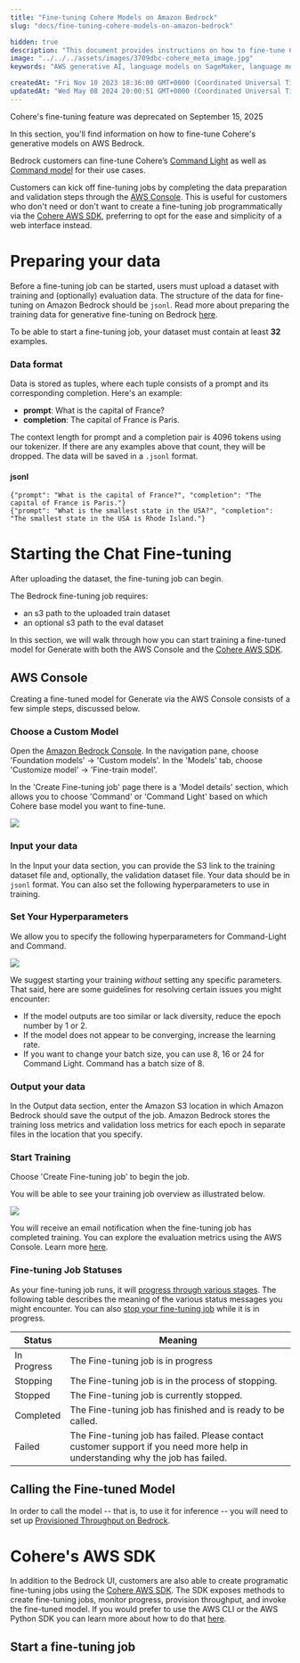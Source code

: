 ```yaml
---
title: "Fine-tuning Cohere Models on Amazon Bedrock"
slug: "docs/fine-tuning-cohere-models-on-amazon-bedrock"

hidden: true
description: "This document provides instructions on how to fine-tune Cohere's generative models on AWS Bedrock, including data preparation, starting the fine-tuning job, and improving the fine-tuned model. It also explains how to use the Cohere AWS SDK for programmatic fine-tuning."
image: "../../../assets/images/3709dbc-cohere_meta_image.jpg"  
keywords: "AWS generative AI, language models on SageMaker, language models on Bedrock"

createdAt: "Fri Nov 10 2023 18:36:00 GMT+0000 (Coordinated Universal Time)"
updatedAt: "Wed May 08 2024 20:00:51 GMT+0000 (Coordinated Universal Time)"
---
```

<Error>
Cohere's fine-tuning feature was deprecated on September 15, 2025
</Error>

In this section, you'll find information on how to fine-tune Cohere's generative models on AWS Bedrock. 

Bedrock customers can fine-tune Cohere’s [Command Light](https://us-west-2.console.aws.amazon.com/bedrock/home?region=us-west-2#/providers?model=cohere.command-light-text-v14) as well as [Command model](https://us-west-2.console.aws.amazon.com/bedrock/home?region=us-west-2#/providers?model=cohere.command-text-v14) for their use cases. 

Customers can kick off fine-tuning jobs by completing the data preparation and validation steps through the [AWS Console](https://console.aws.amazon.com/bedrock/home). This is useful for customers who don't need or don't want to create a fine-tuning job programmatically via the [Cohere AWS SDK](https://github.com/cohere-ai/cohere-aws), preferring to opt for the ease and simplicity of a web interface instead.

# Preparing your data

Before a fine-tuning job can be started, users must upload a dataset with training and (optionally) evaluation data. The structure of the data for fine-tuning on Amazon Bedrock should be `jsonl`. Read more about preparing the training data for generative fine-tuning on Bedrock [here](https://docs.aws.amazon.com/bedrock/latest/userguide/model-customization-prepare.html).

To be able to start a fine-tuning job, your dataset must contain at least **32** examples.

### Data format

Data is stored as tuples, where each tuple consists of a prompt and its corresponding completion. Here's an example:

- **prompt**: What is the capital of France?
- **completion**: The capital of France is Paris.

The context length for prompt and a completion pair is 4096 tokens using our tokenizer. If there are any examples above that count, they will be dropped. The data will be saved in a `.jsonl` format.

#### jsonl

```
{"prompt": "What is the capital of France?", "completion": "The capital of France is Paris."}
{"prompt": "What is the smallest state in the USA?", "completion": "The smallest state in the USA is Rhode Island."}

```

# Starting the Chat Fine-tuning

After uploading the dataset, the fine-tuning job can begin.

The Bedrock fine-tuning job requires:

- an s3 path to the uploaded train dataset
- an optional s3 path to the eval dataset

In this section, we will walk through how you can start training a fine-tuned model for Generate with both the AWS Console and the [Cohere AWS SDK](https://github.com/cohere-ai/cohere-aws). 

## AWS Console

Creating a fine-tuned model for Generate via the AWS Console consists of a few simple steps, discussed below.

### Choose a Custom Model

Open the [Amazon Bedrock Console](https://console.aws.amazon.com/bedrock/home). In the navigation pane, choose 'Foundation models' -> 'Custom models'. In the 'Models' tab, choose 'Customize model' -> 'Fine-train model'.

In the 'Create Fine-tuning job' page there is a 'Model details' section, which allows you to choose 'Command' or 'Command Light' based on which Cohere base model you want to fine-tune.

<img src='../../../assets/images/f95f8fb-choose-a-base-model.png' />


### Input your data

In the Input your data section, you can provide the S3 link to the training dataset file and, optionally, the validation dataset file. Your data should be in  `jsonl` format. You can also set the following hyperparameters to use in training.

### Set Your Hyperparameters

We allow you to specify the following hyperparameters for Command-Light and Command.

<img src='../../../assets/images/47f7051-choose-hyperparameters.png' />


We suggest starting your training _without_ setting any specific parameters. That said, here are some guidelines for resolving certain issues you might encounter:

- If the model outputs are too similar or lack diversity, reduce the epoch number by 1 or 2.
- If the model does not appear to be converging, increase the learning rate.
- If you want to change your batch size, you can use 8, 16 or 24 for Command Light. Command has a batch size of 8.

### Output your data

In the Output data section, enter the Amazon S3 location in which Amazon Bedrock should save the output of the job. Amazon Bedrock stores the training loss metrics and validation loss metrics for each epoch in separate files in the location that you specify.

### Start Training

Choose 'Create Fine-tuning job' to begin the job.

You will be able to see your training job overview as illustrated below. 

<img src='../../../assets/images/577d1cd-start-training.png' />


You will receive an email notification when the fine-tuning job has completed training. You can explore the evaluation metrics using the AWS Console. Learn more [here](https://docs.aws.amazon.com/bedrock/latest/userguide/model-customization-analyze.html). 

### Fine-tuning Job Statuses

As your fine-tuning job runs, it will [progress through various stages](https://docs.aws.amazon.com/bedrock/latest/userguide/model-customization-monitor.html). The following table describes the meaning of the various status messages you might encounter. You can also [stop your fine-tuning job](https://docs.aws.amazon.com/bedrock/latest/userguide/model-customization-stop.html) while it is in progress.

| Status      | Meaning                                                                                                                        |
| ----------- | ------------------------------------------------------------------------------------------------------------------------------ |
| In Progress | The Fine-tuning job is in progress                                                                                             |
| Stopping    | The Fine-tuning job is in the process of stopping.                                                                             |
| Stopped     | The Fine-tuning job is currently stopped.                                                                                      |
| Completed   | The Fine-tuning job has finished and is ready to be called.                                                                    |
| Failed      | The Fine-tuning job has failed. Please contact customer support if you need more help in understanding why the job has failed. |

## Calling the Fine-tuned Model

In order to call the model -- that is, to use it for inference -- you will need to set up [Provisioned Throughput on Bedrock](https://docs.aws.amazon.com/bedrock/latest/userguide/prov-throughput.html).

# Cohere's AWS SDK

In addition to the Bedrock UI, customers are also able to create programatic fine-tuning jobs using the [Cohere AWS SDK](https://github.com/cohere-ai/cohere-aws). The SDK exposes methods to create fine-tuning jobs, monitor progress, provision throughput, and invoke the fine-tuned model. If you would prefer to use the AWS CLI or the AWS Python SDK you can learn more about how to do that [here](https://docs.aws.amazon.com/bedrock/latest/userguide/model-customization-inference.html).

## Start a fine-tuning job
